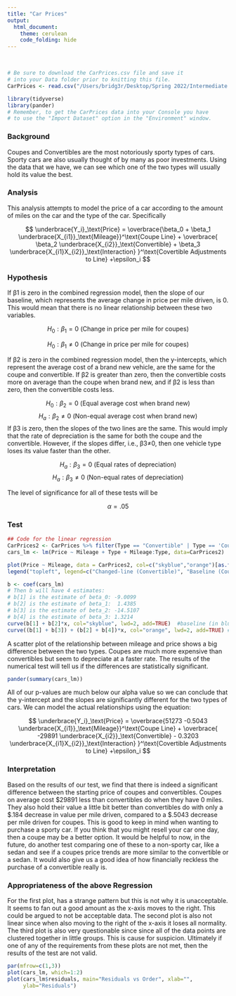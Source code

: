 ```yaml
---
title: "Car Prices"
output: 
  html_document:
    theme: cerulean
    code_folding: hide
---
```


<br>


```r
# Be sure to download the CarPrices.csv file and save it
# into your Data folder prior to knitting this file.
CarPrices <- read.csv("/Users/bridg3r/Desktop/Spring 2022/Intermediate Stats/Statistics-Notebook-master/Analyses/Linear Regression/CarPrices.csv", header=TRUE)

library(tidyverse)
library(pander)
# Remember, to get the CarPrices data into your Console you have
# to use the "Import Dataset" option in the "Environment" window.
```


### Background 

Coupes and Convertibles are the most notoriously sporty types of cars. Sporty cars are also usually thought of by many as poor investments. Using the data that we have, we can see which one of the two types will usually hold its value the best. 
    
### Analysis

This analysis attempts to model the price of a car according to the amount of miles on the car and the type of the car. Specifically


$$
\underbrace{Y_i}_\text{Price} = \overbrace{\beta_0 + \beta_1 \underbrace{X_{i1}}_\text{Mileage}}^\text{Coupe Line} + 
\overbrace{
  \beta_2 \underbrace{X_{i2}}_\text{Convertible} + 
  \beta_3 \underbrace{X_{i1}X_{i2}}_\text{Interaction}
}^\text{Covertible Adjustments to Line} +\epsilon_i 
$$

### Hypothesis
If β1 is zero in the combined regression model, then the slope of our baseline, which represents the average change in price per mile driven, is 0. 
This would mean that there is no linear relationship between these two variables.

$$
  H_0: \beta_1 = 0 \text{   (Change in price per mile for coupes)}
$$

$$
  H_0: \beta_1 \ne 0 \text{   (Change in price per mile for coupes)}
$$

If β2 is zero in the combined regression model, then the y-intercepts, which represent the average cost of a brand new vehicle, are the same for the coupe and convertible. If β2 is greater than zero, then the convertible costs more on average than the coupe when brand new, and if β2 is less than zero, then the convertible costs less.

$$
  H_0: \beta_2 = 0 \text{   (Equal average cost when brand new)}
$$
$$
  H_a: \beta_2 \ne 0 \text{   (Non-equal average cost when brand new)}
$$
If β3 is zero, then the slopes of the two lines are the same. This would imply that the rate of depreciation is the same for both the coupe and the convertible. However, if the slopes differ, i.e., β3≠0, then one vehicle type loses its value faster than the other.

$$
  H_a: \beta_3 = 0  \text{   (Equal rates of depreciation)}
$$
$$
  H_a: \beta_3 \ne 0  \text{   (Non-equal rates of depreciation)}
$$

The level of significance for all of these tests will be

$$
	\alpha = .05
$$

### Test

```r
## Code for the linear regression
CarPrices2 <- CarPrices %>% filter(Type == "Convertible" | Type == 'Coupe')
cars_lm <- lm(Price ~ Mileage + Type + Mileage:Type, data=CarPrices2)

plot(Price ~ Mileage, data = CarPrices2, col=c("skyblue","orange")[as.factor(Type)], main="Two-lines Model Using CarPrices Data Set")
legend("topleft", legend=c("Changed-line (Convertible)", "Baseline (Coupe)"), bty="n", lty=1, col=c("skyblue","orange"), cex=0.8)

b <- coef(cars_lm)
# Then b will have 4 estimates:
# b[1] is the estimate of beta_0: -9.0099
# b[2] is the estimate of beta_1:  1.4385
# b[3] is the estimate of beta_2: -14.5107
# b[4] is the estimate of beta_3: 1.3214
curve(b[1] + b[2]*x, col="skyblue", lwd=2, add=TRUE)  #baseline (in blue)
curve((b[1] + b[3]) + (b[2] + b[4])*x, col="orange", lwd=2, add=TRUE) #changed line (in orange)

```

A scatter plot of the relationship between mileage and price shows a big difference between the two types. Coupes are much more expensive than convertibles but seem to depreciate at a faster rate. The results of the numerical test will tell us if the differences are statistically significant. 

```r
pander(summary(cars_lm))
```

All of our p-values are much below our alpha value so we can conclude that the y-intercept and the slopes are significantly different for the two types of cars. We can model the actual relationships using the equation:

$$
  \underbrace{Y_i}_\text{Price} = \overbrace{51273 -0.5043 \underbrace{X_{i1}}_\text{Mileage}}^\text{Coupe Line} + 
\overbrace{
  -29891  \underbrace{X_{i2}}_\text{Convertible} -
  0.3203 \underbrace{X_{i1}X_{i2}}_\text{Interaction}
}^\text{Covertible Adjustments to Line} +\epsilon_i 
$$


### Interpretation
Based on the results of our test, we find that there is indeed a significant difference between the starting price of coupes and convertibles. Coupes on average cost $29891 less than convertibles do when they have 0 miles. They also hold their value a little bit better than convertibles do with only a $.184 decrease in value per mile driven, compared to a $.5043 decrease per mile driven for coupes. This is good to keep in mind when wanting to purchase a sporty car. If you think that you might resell your car one day, then a coupe may be a better option. It would be helpful to now, in the future, do another test comparing one of these to a non-sporty car, like a sedan and see if a coupes price trends are more similar to the convertible or a sedan. It would also give us a good idea of how financially reckless the purchase of a convertible really is. 

### Appropriateness of the above Regression

For the first plot, has a strange pattern but this is not why it is unacceptable. It seems to fan out a good amount as the x-axis moves to the right. This could be argued to not be acceptable data. 
The second plot is also not linear since when also moving to the right of the x-axis it loses all normality.
The third plot is also very questionable since since all of the data points are clustered together in little groups. This is cause for suspicion. Ultimately if one of any of the requirements from these plots are not met, then the results of the test are not valid. 

```r
par(mfrow=c(1,3))
plot(cars_lm, which=1:2)
plot(cars_lm$residuals, main="Residuals vs Order", xlab="",
     ylab="Residuals")

```


